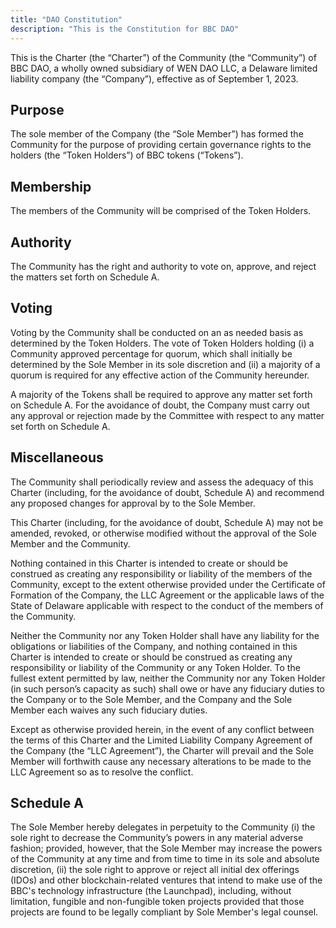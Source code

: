 ```yaml
---
title: "DAO Constitution"
description: "This is the Constitution for BBC DAO"
---
```


This is the Charter (the “Charter”) of the Community (the “Community”) of BBC DAO, a wholly owned subsidiary of WEN DAO LLC, a Delaware limited liability company (the “Company”), effective as of September 1, 2023.


## Purpose

The sole member of the Company (the “Sole Member”) has formed the Community for the purpose of providing certain governance rights to the holders (the “Token Holders”) of BBC tokens (“Tokens”).

## Membership

The members of the Community will be comprised of the Token Holders.

## Authority

The Community has the right and authority to vote on, approve, and reject the matters set forth on Schedule A.

## Voting

Voting by the Community shall be conducted on an as needed basis as determined by the Token Holders.  The vote of Token Holders holding (i) a Community approved percentage for quorum, which shall initially be determined by the Sole Member in its sole discretion and (ii) a majority of a quorum is required for any effective action of the Community hereunder. 

A majority of the Tokens shall be required to approve any matter set forth on Schedule A.  For the avoidance of doubt, the Company must carry out any approval or rejection made by the Committee with respect to any matter set forth on Schedule A.

## Miscellaneous

The Community shall periodically review and assess the adequacy of this Charter (including, for the avoidance of doubt, Schedule A) and recommend any proposed changes for approval by to the Sole Member.

This Charter (including, for the avoidance of doubt, Schedule A) may not be amended, revoked, or otherwise modified without the approval of the Sole Member and the Community.

Nothing contained in this Charter is intended to create or should be construed as creating any responsibility or liability of the members of the Community, except to the extent otherwise provided under the Certificate of Formation of the Company, the LLC Agreement or the applicable laws of the State of Delaware applicable with respect to the conduct of the members of the Community.

Neither the Community nor any Token Holder shall have any liability for the obligations or liabilities of the Company, and nothing contained in this Charter is intended to create or should be construed as creating any responsibility or liability of the Community or any Token Holder.  To the fullest extent permitted by law, neither the Community nor any Token Holder (in such person’s capacity as such) shall owe or have any fiduciary duties to the Company or to the Sole Member, and the Company and the Sole Member each waives any such fiduciary duties.

Except as otherwise provided herein, in the event of any conflict between the terms of this Charter and the Limited Liability Company Agreement of the Company (the “LLC Agreement”), the Charter will prevail and the Sole Member will forthwith cause any necessary alterations to be made to the LLC Agreement so as to resolve the conflict.

## Schedule A
The Sole Member hereby delegates in perpetuity to the Community (i) the sole right to decrease the Community’s powers in any material adverse fashion; provided, however, that the Sole Member may increase the powers of the Community at any time and from time to time in its sole and absolute discretion, (ii) the sole right to approve or reject all initial dex offerings (IDOs) and other blockchain-related ventures that intend to make use of the BBC's technology infrastructure (the Launchpad), including, without limitation, fungible and non-fungible token projects provided that those projects are found to be legally compliant by Sole Member's legal counsel.